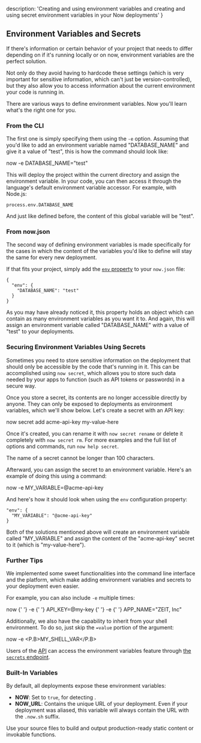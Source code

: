 
  description: 'Creating and using environment variables and creating and using secret environment variables in your Now deployments'
}

## Environment Variables and Secrets

If there's information or certain behavior of your project that needs to differ depending on if it's running locally or on now, environment variables are the perfect solution.

Not only do they avoid having to hardcode these settings (which is very important for sensitive information, which can't just be version-controlled), but they also allow you to access information about the current environment your code is running in.

There are various ways to define environment variables. Now you'll learn what's the right one for you.

### From the CLI

The first one is simply specifying them using the `-e` option. Assuming that you'd like to add an environment variable named "DATABASE_NAME" and give it a value of "test", this is how the command should look like:

<TerminalInput>now -e DATABASE_NAME="test"</TerminalInput>

This will deploy the project within the current directory and assign the environment variable. In your code, you can then access it through the language's default environment variable accessor. For example, with Node.js:

```
process.env.DATABASE_NAME
```

And just like defined before, the content of this global variable will be "test".

### From now.json
The second way of defining environment variables is made specifically for the cases in which the content of the variables you'd like to define will stay the same for every new deployment.

If that fits your project, simply add the [`env` property](/docs/v2/deployments/configuration#env) to your `now.json` file:

```
{
  "env": {
    "DATABASE_NAME": "test"
  }
}
```

As you may have already noticed it, this property holds an object which can contain as many environment variables as you want it to. And again, this will assign an environment variable called "DATABASE_NAME" with a value of "test" to your deployments.

### Securing Environment Variables Using Secrets
Sometimes you need to store sensitive information on the deployment that should only be accessible by the code that's running in it. This can be accomplished using `now secret`, which allows you to store such data needed by your apps to function (such as API tokens or passwords) in a secure way.

Once you store a secret, its contents are no longer accessible directly by anyone. They can only be exposed to deployments as environment variables, which we'll show below.
Let's create a secret with an API key:

<TerminalInput>
<P.B>now secret add</P.B> acme-api-key my-value-here
</TerminalInput>

Once it's created, you can rename it with `now secret rename` or delete it completely with `now secret rm`. For more examples and the full list of options and commands, run `now help secret`.

<Note>The name of a secret cannot be longer than 100 characters.</Note>

Afterward, you can assign the secret to an environment variable. Here's an example of doing this using a command:

<TerminalInput>
now -e <P.B>MY_VARIABLE=@acme-api-key</P.B>
</TerminalInput>

And here's how it should look when using the `env` configuration property:

```
"env": {
  "MY_VARIABLE": "@acme-api-key"
}
```

Both of the solutions mentioned above will create an environment variable called "MY_VARIABLE" and assign the content of the "acme-api-key" secret to it (which is "my-value-here").

### Further Tips

We implemented some sweet functionalities into the command line interface and the platform, which make adding environment variables and secrets to your deployment even easier.

For example, you can also include `-e` multiple times:

<TerminalInput>
  now
  {' '}
  <P.B>-e</P.B>
  {' '}
  API_KEY=@my-key
  {' '}
  <P.B>-e</P.B>
  {' '}
  APP_NAME="ZEIT, Inc"
</TerminalInput>

Additionally, we also have the capability to inherit from your shell environment. To do so, just skip the `=value` portion of the argument:

<TerminalInput>now -e <P.B>MY_SHELL_VAR</P.B></TerminalInput>

Users of the [API](/docs/api) can access the environment variables feature through [the `secrets` endpoint](/docs/api/v2#endpoints/secrets).

### Built-In Variables
By default, all deployments expose these environment variables:

* **NOW**: Set to `true`, for detecting <Now color="#000"/>.
* **NOW_URL**: Contains the unique URL of your deployment. Even if your deployment was aliased, this variable will always contain the URL with the `.now.sh` suffix.

<Card title="Read Next: Builds" href="/docs/v2/deployments/builds">
  Use your source files to build and output production-ready static content or invokable functions.
</Card>
